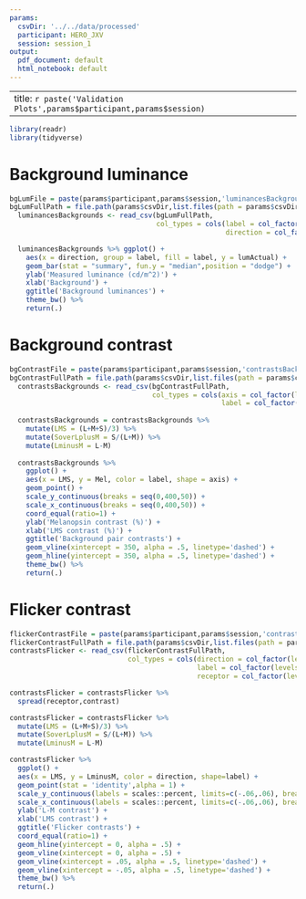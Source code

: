 ```yaml
---
params:
  csvDir: '../../data/processed'
  participant: HERO_JXV
  session: session_1
output:
  pdf_document: default
  html_notebook: default
---
```

---  
title: `r paste('Validation Plots',params$participant,params$session)`
---
```r
library(readr)
library(tidyverse)
```
# Background luminance
```r
bgLumFile = paste(params$participant,params$session,'luminancesBackgrounds.csv',sep="-")
bgLumFullPath = file.path(params$csvDir,list.files(path = params$csvDir, recursive = TRUE, pattern = bgLumFile))
  luminancesBackgrounds <- read_csv(bgLumFullPath, 
                                    col_types = cols(label = col_factor(levels = c("PreCorrection", "PostCorrection", "PostSession")),
                                                     direction = col_factor(levels = c("LMS_low","LMS_high","Mel_low","Mel_high"))))

  luminancesBackgrounds %>% ggplot() +
    aes(x = direction, group = label, fill = label, y = lumActual) +
    geom_bar(stat = "summary", fun.y = "median",position = "dodge") +
    ylab('Measured luminance (cd/m^2)') +
    xlab('Background') +
    ggtitle('Background luminances') +
    theme_bw() %>%
    return(.)
```

\pagebreak

# Background contrast

```r
bgContrastFile = paste(params$participant,params$session,'contrastsBackgrounds.csv',sep="-")
bgContrastFullPath = file.path(params$csvDir,list.files(path = params$csvDir, recursive = TRUE, pattern = bgContrastFile))
  contrastsBackgrounds <- read_csv(bgContrastFullPath, 
                                   col_types = cols(axis = col_factor(levels = c("LMS-directed backgrounds", "Mel-directed backgrounds")), 
                                                    label = col_factor(levels = c("PreCorrection", "PostCorrection", "PostSession"))))
  
  contrastsBackgrounds = contrastsBackgrounds %>%
    mutate(LMS = (L+M+S)/3) %>%
    mutate(SoverLplusM = S/(L+M)) %>%
    mutate(LminusM = L-M)
  
  contrastsBackgrounds %>%
    ggplot() +
    aes(x = LMS, y = Mel, color = label, shape = axis) +
    geom_point() +
    scale_y_continuous(breaks = seq(0,400,50)) +
    scale_x_continuous(breaks = seq(0,400,50)) +
    coord_equal(ratio=1) +  
    ylab('Melanopsin contrast (%)') +
    xlab('LMS contrast (%)') +  
    ggtitle('Background pair contrasts') +
    geom_vline(xintercept = 350, alpha = .5, linetype='dashed') +
    geom_hline(yintercept = 350, alpha = .5, linetype='dashed') +
    theme_bw() %>%
    return(.)
```

\pagebreak

# Flicker contrast

```r
flickerContrastFile = paste(params$participant,params$session,'contrastsFlicker.csv',sep="-")
flickerContrastFullPath = file.path(params$csvDir,list.files(path = params$csvDir, recursive = TRUE, pattern = flickerContrastFile))
contrastsFlicker <- read_csv(flickerContrastFullPath, 
                             col_types = cols(direction = col_factor(levels = c("FlickerDirection_LMS_high", "FlickerDirection_LMS_low", "FlickerDirection_Mel_high", "FlickerDirection_Mel_low")), 
                                              label = col_factor(levels = c("PreCorrection", "PostCorrection", "PostSession")),
                                              receptor = col_factor(levels = c("L","M","S","Mel"))))

contrastsFlicker = contrastsFlicker %>%
  spread(receptor,contrast)

contrastsFlicker = contrastsFlicker %>%
  mutate(LMS = (L+M+S)/3) %>%
  mutate(SoverLplusM = S/(L+M)) %>%
  mutate(LminusM = L-M)

contrastsFlicker %>%
  ggplot() +
  aes(x = LMS, y = LminusM, color = direction, shape=label) +
  geom_point(stat = 'identity',alpha = 1) +
  scale_y_continuous(labels = scales::percent, limits=c(-.06,.06), breaks = seq(-.06,.06,.01)) +
  scale_x_continuous(labels = scales::percent, limits=c(-.06,.06), breaks = seq(-.06,.06,.01)) +
  ylab('L-M contrast') +
  xlab('LMS contrast') +
  ggtitle('Flicker contrasts') +
  coord_equal(ratio=1) +
  geom_hline(yintercept = 0, alpha = .5) +
  geom_vline(xintercept = 0, alpha = .5) +
  geom_vline(xintercept = .05, alpha = .5, linetype='dashed') +
  geom_vline(xintercept = -.05, alpha = .5, linetype='dashed') +
  theme_bw() %>%
  return(.)
```